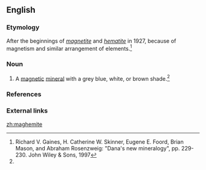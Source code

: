 ==English==

===Etymology===
After the beginnings of ''[[magnetite]]'' and ''[[hematite]]'' in 1927, because of magnetism and similar arrangement of elements.<ref name="New Dana">Richard V. Gaines, H. Catherine W. Skinner, Eugene E. Foord, Brian Mason, and Abraham Rosenzweig: "Dana's new mineralogy", pp. 229-230. John Wiley & Sons, 1997</ref>

===Noun===
{{en-noun|-}}

# {{context|mineralogy}} A [[magnetic]] [[mineral]] with a grey blue, white, or brown shade.<ref name="New Dana"/>

===References===
<references/>

===External links===
{{projectlinks
 |pedia
 |page1 = Maghemite
}}

[[zh:maghemite]]